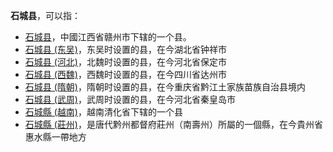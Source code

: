 '''石城县'''，可以指：
* [[石城县|石城县]]，中國江西省赣州市下辖的一个县。
* [[石城县_(东吴)|石城县 (东吴)]]，东吴时设置的县，在今湖北省钟祥市
* [[石城县_(河北)|石城县 (河北)]]，北魏时设置的县，在今河北省保定市
* [[石城县_(西魏)|石城县 (西魏)]]，西魏时设置的县，在今四川省达州市
* [[石城县_(隋朝)|石城县 (隋朝)]]，隋朝时设置的县，在今重庆省黔江土家族苗族自治县境内
* [[石城县_(武周)|石城县 (武周)]]，武周时设置的县，在今河北省秦皇岛市
* [[石城縣_(越南)|石城縣 (越南)]]，越南清化省下辖的一个县
* [[石城縣_(莊州)|石城縣 (莊州)]]，是唐代黔州都督府莊州（南壽州）所屬的一個縣，在今貴州省惠水縣一帶地方
{{Disambig|S|cat=三字亚洲县名消歧义}}